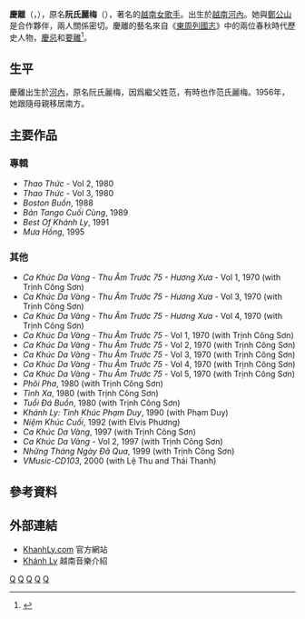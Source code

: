 '''慶離'''（{{lang|vi|Khánh Ly}}，{{bd|1945年|5月6日|}}），原名'''阮氏麗梅'''（{{lang|vi|Nguyễn thị Lệ Mai}}），著名的[[越南|越南]][[女歌手|女歌手]]。出生於[[越南|越南]][[河內|河內]]。她與[[鄭公山|鄭公山]]是合作夥伴，兩人關係密切。慶離的藝名來自《[[东周列国志|東周列國志]]》中的兩位春秋時代歷史人物，[[慶忌|慶忌]]和[[要離|要離]]<ref>{{Cite web|title=Khánh Ly: hồi ký về TCS sẽ “nói thật, nói hết”!|url=http://www.nguoivienxu.vietnamnet.vn/vanngheviet/hoatdongvhnt/2005/06/446835/|archive-url=https://web.archive.org/web/20081223100549/http://www.nguoivienxu.vietnamnet.vn/vanngheviet/hoatdongvhnt/2005/06/446835/|archive-date=2008-12-23}}</ref>。

== 生平 ==
慶離出生於[[河內|河內]]，原名阮氏麗梅，因爲繼父姓范，有時也作范氏麗梅。1956年，她跟隨母親移居南方。

== 主要作品 ==
=== 專輯 ===
* ''Thao Thức'' - Vol 2, 1980
* ''Thao Thức'' - Vol 3, 1980
* ''Boston Buồn'', 1988
* ''Bản Tango Cuối Cùng'', 1989
* ''Best Of Khánh Ly'', 1991
* ''Mưa Hồng'', 1995 

=== 其他 ===
* ''Ca Khúc Da Vàng - Thu Âm Trước 75 - Hương Xưa'' - Vol 1, 1970 (with Trịnh Công Sơn)
* ''Ca Khúc Da Vàng - Thu Âm Trước 75 - Hương Xưa'' - Vol 3, 1970 (with Trịnh Công Sơn)
* ''Ca Khúc Da Vàng - Thu Âm Trước 75 - Hương Xưa'' - Vol 4, 1970 (with Trịnh Công Sơn)
* ''Ca Khúc Da Vàng - Thu Âm Trước 75'' - Vol 1, 1970 (with Trịnh Công Sơn)
* ''Ca Khúc Da Vàng - Thu Âm Trước 75'' - Vol 2, 1970 (with Trịnh Công Sơn)
* ''Ca Khúc Da Vàng - Thu Âm Trước 75'' - Vol 3, 1970 (with Trịnh Công Sơn)
* ''Ca Khúc Da Vàng - Thu Âm Trước 75'' - Vol 4, 1970 (with Trịnh Công Sơn)
* ''Ca Khúc Da Vàng - Thu Âm Trước 75'' - Vol 5, 1970 (with Trịnh Công Sơn)
* ''Phôi Pha'', 1980 (with Trịnh Công Sơn)
* ''Tình Xa'', 1980 (with Trịnh Công Sơn)
* ''Tuổi Đá Buồn'', 1980 (with Trịnh Công Sơn)
* ''Khánh Ly: Tình Khúc Phạm Duy'', 1990 (with Phạm Duy)
* ''Niệm Khúc Cuối'', 1992 (with Elvis Phương)
* ''Ca Khúc Da Vàng'', 1997 (with Trịnh Công Sơn)
* ''Ca Khúc Da Vàng'' - Vol 2, 1997 (with Trịnh Công Sơn)
* ''Những Tháng Ngày Đã Qua'', 1999 (with Trịnh Công Sơn)
* ''VMusic-CD103'', 2000 (with Lệ Thu and Thái Thanh)

== 參考資料 ==
<references />

== 外部連結 ==
* [http://www.khanhly.com/ KhanhLy.com] {{Wayback|url=http://www.khanhly.com/ |date=20220127104432 }} 官方網站
* [https://web.archive.org/web/20070718025745/http://www.vmdb.com/viewArtist.jsp?id=189 Khánh Ly] 越南音樂介紹

{{Authority control}}

[[Category:阮姓|Q]]
[[Category:河內市人|Q]]
[[Category:越南天主教徒|Q]]
[[Category:越南女歌手|Q]]
[[Category:归化美国公民的越南人|Q]]